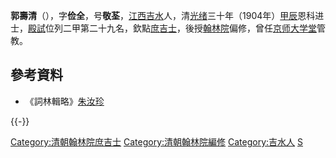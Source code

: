 {{Multiple issues|
{{更新|time=2021-08-28}}
{{Refimprove|time=2022-04-02T11:27:16+00:00}}
}}

'''郭壽清'''（{{bd|?||?|}}），字'''俭全'''，号'''敬荃'''，[[江西|江西]][[吉水|吉水]]人，清[[光绪|光绪]]三十年（1904年）[[甲辰|甲辰]]恩科进士，[[殿試|殿試]]位列二甲第二十九名，欽點[[庶吉士|庶吉士]]，後授[[翰林院|翰林院]]偏修，曾任[[京师大学堂|京师大学堂]]管教。

==參考資料==
* 《詞林輯略》[[朱汝珍|朱汝珍]]

{{-}}
{{清朝人物小作品}}
{{清朝官員小作品}}

{{光緒三十年甲辰恩科殿試金榜}}
{{DEFAULTSORT:Guo郭}}

[[Category:清朝翰林院庶吉士|Category:清朝翰林院庶吉士]]
[[Category:清朝翰林院編修|Category:清朝翰林院編修]]
[[Category:吉水人|Category:吉水人]]
[[Category:郭姓|S]]
